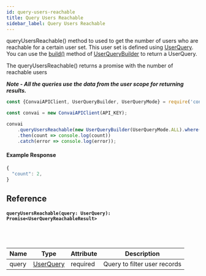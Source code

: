 ```yaml
---
id: query-users-reachable
title: Query Users Reachable
sidebar_label: Query Users Reachable
---
```


queryUsersReachable() method to used to get the number of users who are reachable for a certain user set. This user set is defined using [UserQuery](./../models/user-query). You can use the [build()](../classes/user-query-builder#public-build-userquery) method of [UserQueryBuilder](../classes/user-query-builder) to return a UserQuery.

The queryUsersReachable() returns a promise with the number of reachable users

_**Note - All the queries use the data from the user scope for returning results.**_

```js
const {ConvaiAPIClient, UserQueryBuilder, UserQueryMode} = require('convai-sdk');

const convai = new ConvaiAPIClient(API_KEY);

convai
    .queryUsersReachable(new UserQueryBuilder(UserQueryMode.ALL).where('firstName').equals('John').build())
    .then(count => console.log(count))
    .catch(error => console.log(error));
```

#### Example Response
```js
{
  "count": 2,
}
```

## Reference

#### ```queryUsersReachable(query: UserQuery): Promise<UserQueryReachableResult>```
<br></br>

| Name  | Type                              | Attribute | Description                  |
| ----- | --------------------------------- | --------- | ---------------------------- |
| query | [UserQuery](../models/user-query) | required  | Query to filter user records |

